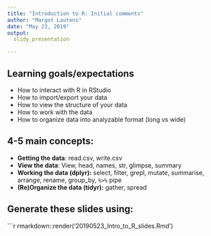 ```yaml
---
title: "Introduction to R: Initial comments"
author: "Margot Lautens"
date: "May 23, 2019"
output: 
  slidy_presentation

---
```


## Learning goals/expectations

- How to interact with R in RStudio
- How to import/export your data
- How to view the structure of your data
- How to work with the data
- How to organize data into analyzable format (long vs wide)

## 4-5 main concepts:

- **Getting the data**: read.csv, write.csv
- **View the data**: View, head, names, str, glimpse, summary
- **Working the data (dplyr):** select, filter, grepl, mutate,
  summarise, arrange, rename, group\_by, `%>%` pipe
- **(Re)Organize the data (tidyr):** gather, spread

## Generate these slides using: ##

```r
rmarkdown::render('20190523_Intro_to_R_slides.Rmd')
